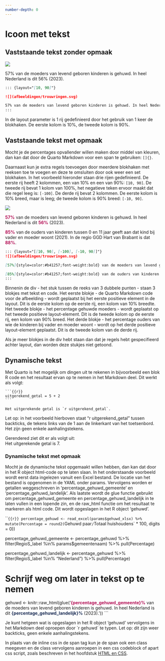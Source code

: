 ```yaml
---
number-depth: 0
---
```


# Icoon met tekst {.unnumbered}

## Vaststaande tekst zonder opmaak

::: {layout="[10, 90]"}
![](afbeeldingen/trouwringen.svg)

57% van de moeders van levend geboren kinderen is gehuwd. In heel Nederland is dit 56% (2023).
:::

``` markdown
::: {layout="[10, 90]"}

![](afbeeldingen/trouwringen.svg)

57% van de moeders van levend geboren kinderen is gehuwd. In heel Nederland is dit 56% (2023).
:::
```

In de layout parameter is 1 rij gedefinieerd door het gebruik van 1 keer de blokhaken. De eerste kolom is 10%, de tweede kolom is 90%.

## Vaststaande tekst met opmaak

Mocht je de percentages opvallender willen maken door middel van kleuren, dan kan dat door de Quarto Markdown voor een span te gebruiken: `[]{}`.

Daarnaast kun je extra regels toevoegen door meerdere blokhaken met reeksen toe te voegen en deze te omsluiten door ook weer een set blokhaken. In het voorbeeld hieronder staan drie rijen gedefinieerd. De eerste rij heeft 2 kolommen, een van 10% en een van 90%: `[10, 90]`. De tweede rij bevat 1 kolom van 100%, het negatieve teken ervoor maakt dat die regel leeg is: `[-100]`. De derde rij bevat 2 kolommen. De eerste kolom is 10% breed, maar is leeg; de tweede kolom is 90% breed: `[-10, 90]`.

::: {layout="[[10, 90], [-100], [-10, 90]]"}
![](afbeeldingen/trouwringen.svg)

[57%]{style="color:#b41257;font-weight:bold"} van de moeders van levend geboren kinderen is gehuwd. In heel Nederland is dit [56%]{style="color:#b41257;font-weight:bold"} (2023).

[85%]{style="color:#b41257;font-weight:bold"} van de ouders van kinderen tussen 0 en 11 jaar geeft aan dat kind bij vader en moeder woont (2021). In de regio GGD Hart van Brabant is dat [88%]{style="color:#b41257;font-weight:bold"}.
:::

``` markdown
::: {layout="[[10, 90], [-100], [-10, 90]]"}
![](afbeeldingen/trouwringen.svg)

[57%]{style=color:#b41257;font-weight:bold} van de moeders van levend geboren kinderen is gehuwd. In heel Nederland is dit [56%]{style=color:#b41257;font-weight:bold} (2023).

[85%]{style=color:#b41257;font-weight:bold} van de ouders van kinderen tussen 0 en 11 jaar geeft aan dat kind bij vader en moeder woont (2021). In de regio GGD Hart van Brabant is dat [88%]{style=color:#b41257;font-weight:bold}.
:::
```

Binnenin de div - het stuk tussen de reeks van 3 dubbele punten - staan 3 blokjes met tekst en code. Het eerste blokje - de Quarto Markdown code voor de afbeelding - wordt geplaatst bij het eerste positieve element in de layout. Dit is de eerste kolom op de eerste rij, een kolom van 10% breedte. Het tweede blokje - het percentage gehuwde moeders - wordt geplaatst op het tweede positieve layout-element. Dit is de tweede kolom op de eerste rij, een kolom van 90% breed. Het derde blokje - het percentage ouders van wie de kinderen bij vader en moeder woont - wordt op het derde positieve layout-element geplaatst. Dit is de tweede kolom van de derde rij.

Als je meer blokjes in de div hebt staan dan dat je regels hebt gespecifieerd achter layout, dan worden deze stukjes niet getoond.

## Dynamische tekst

Met Quarto is het mogelijk om dingen uit te rekenen in bijvoorbeeld een blok R code en het resultaat ervan op te nemen in het Markdown deel. Dit werkt als volgt:

````
```{{r}}
uitgerekend_getal = 5 + 2
```

Het uitgerekende getal is `r uitgerekend_getal`.

````

Let op: in het voorbeeld hierboven staat "r uitgerekend_getal" tussen backticks, de tekens links van de 1 aan de linkerkant van het toetsenbord. Het zijn geen enkele aanhalingstekens.

Gerendered ziet dit er als volgt uit:\
Het uitgerekende getal is 7.

### Dynamische tekst met opmaak

Mocht je de dynamische tekst opgemaakt willen hebben, dan kan dat door in het R object html-code op te laten slaan. In het onderstaande voorbeeld wordt eerst data ingelezen vanuit een Excel bestand. De locatie van het bestand is opgenomen in de YAML onder params. Vervolgens worden er getallen weggeschreven in 'percentage_gehuwd_gemeente' en 'percentage_gehuwd_landelijk'. Als laatste wordt de glue functie gebruikt om percentage_gehuwd_gemeente en percentage_gehuwd_landelijk in te laten vullen in een lopende zin, en de raw_html functie om het resultaat te markeren als html code. Dit wordt opgeslagen in het R object 'gehuwd'.

```{{r}}
percentage_gehuwd <- read_excel(params$gehuwd_xlsx) %>% 
  mutate(Percentage = round2(`Gehuwd paar` / `Totaal huishoudens` * 100, digits = 0))

percentage_gehuwd_gemeente <- percentage_gehuwd %>% 
  filter(RegioS_label %in% params$gemeentenaam) %>%
  pull(Percentage)

percentage_gehuwd_landelijk <- percentage_gehuwd %>% 
  filter(RegioS_label %in% "Nederland") %>%
  pull(Percentage)
  
# Schrijf weg om later in tekst op te nemen
gehuwd <- knitr::raw_html(glue('<span style="color:#b41257;font-weight:bold">{percentage_gehuwd_gemeente}%</span> van de moeders van levend geboren kinderen is gehuwd. In heel Nederland is dit <span style="color:#1a2c54;font-weight:bold">{percentage_gehuwd_landelijk}%</span> (2023).'))
```

Je kunt hetgeen wat is opgeslagen in het R object 'gehuwd' vervolgens in het Markdown deel oproepen door \`r gehuwd\` te typen. Let op: dit zijn weer backticks, geen enkele aanhalingstekens.

In plaats van de inline css in de span tag kun je de span ook een class meegeven en de class vervolgens aanroepen in een css codeblock of apart css script, zoals beschreven in het hoofdstuk [HTML en CSS](HTML.qmd#css-binnen-quarto).
